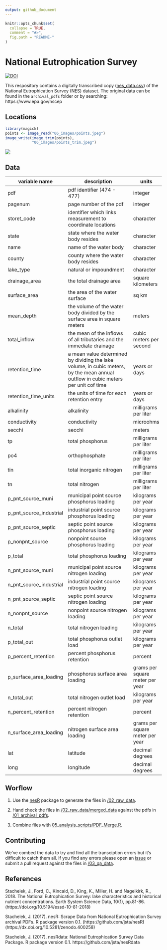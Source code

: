 ```yaml
---
output: github_document
---
```


<!-- README.md is generated from README.Rmd. Please edit that file -->

```r
knitr::opts_chunk$set(
  collapse = TRUE,
  comment = "#>",
  fig.path = "README-"
)
```

# National Eutrophication Survey

[![DOI](https://img.shields.io/badge/DOI-10.5063/F16D5R2B-blue.svg)](https://doi.org/10.5063/F16D5R2B)

This respository contains a digitally transcribed copy ([nes_data.csv](https://github.com/ReproducibleQM/NES/raw/master/nes_data.csv)) of the National Eutrophication Survey (NES) dataset. The original data can be found in the `archival_pdfs` folder or by searching: https://www.epa.gov/nscep

## Locations

```r
library(magick)
points <- image_read("06_images/points.jpeg")
image_write(image_trim(points), 
            "06_images/points_trim.jpeg")
```

![](06_images/points_trim.jpeg)

## Data

<!-- Do not edit this table without first updating METADATA.md -->

| variable name | description              |units|
|---------------|--------------------------|-----|
|pdf|pdf identifier (474 - 477)| integer|
|pagenum | page number of the pdf|integer|
|storet_code     | identifier which links measurement to coordinate locations|character|
|state                | state where the water body resides |character|
|name               | name of the water body|character|
|county              | county where the water body resides |character|
|lake_type         | natural or impoundment |character|
|drainage_area | the total drainage area | square kilometers |
|surface_area   | the area of the water surface|sq km|
|mean_depth    | the volume of the water body divided by the surface area in square meters| meters|
|total_inflow      | the mean of the inflows of all tributaries and the immediate drainage | cubic meters per second|
|retention_time | a mean value determined by dividing the lake volume, in cubic meters, by the mean annual outflow in cubic meters per unit cof time| years or days|
|retention_time_units | the units of time for each retention entry|years or days|
|alkalinity | alkalinity|milligrams per liter|
|conductivity | conductivity|microohms|
|secchi | secchi|meters|
|tp | total phosphorus| milligrams per liter|
|po4 | orthophosphate| milligrams per liter|
|tin | total inorganic nitrogen| milligrams per liter|
|tn | total nitrogen| milligrams per liter|
|p_pnt_source_muni | municipal point source phosphorus loading| kilograms per year|
|p_pnt_source_industrial | industrial point source phosphorus loading| kilograms per year|
|p_pnt_source_septic | septic point source phosphorus loading| kilograms per year|
|p_nonpnt_source | nonpoint source phosphorus loading| kilograms per year|
|p_total | total phosphorus loading| kilograms per year|
|n_pnt_source_muni | municipal point source nitrogen loading| kilograms per year|
|n_pnt_source_industrial | industrial point source nitrogen loading| kilograms per year|
|n_pnt_source_septic | septic point source nitrogen loading| kilograms per year|
|n_nonpnt_source | nonpoint source nitrogen loading| kilograms per year|
|n_total | total nitrogen loading| kilograms per year|
|p_total_out | total phosphorus outlet load| kilograms per year|
|p_percent_retention | percent phosphorus retention| percent|
|p_surface_area_loading | phosphorus surface area loading| grams per square meter per year|
|n_total_out | total nitrogen outlet load| kilograms per year|
|n_percent_retention | percent nitrogen retention|percent|
|n_surface_area_loading | nitrogen surface area loading| grams per square meter per year|
|lat | latitude|decimal degrees|
|long | longitude|decimal degrees|

## Worflow

1. Use the [nesR](https://github.com/jsta/nesR) package to generate the files in [/02_raw_data](/02_raw_data). 

2. Hand check the files in [/02_raw_data/merged_data](/02_raw_data/merged_data) against the pdfs in [/01_archival_pdfs](/01_archival_pdfs).

3. Combine files with [05_analysis_scripts/PDF_Merge.R](05_analysis_scripts/PDF_Merge.R).

## Contributing

We've combed the data to try and find all the transciption errors but it's difficult to catch them all. If you find any errors please open an [issue](https://github.com/ReproducibleQM/NES/issues/) or submit a pull request against the files in [/03_qa_data](/03_qa_data).

## References

Stachelek, J., Ford, C., Kincaid, D., King, K., Miller, H. and Nagelkirk, R., 2018. The National Eutrophication Survey: lake characteristics and historical nutrient concentrations. Earth System Science Data, 10(1), pp.81-86. (https://doi.org/10.5194/essd-10-81-2018)

Stachelek, J. (2017). nesR: Scrape Data from National Eutrophication Survey archival PDFs. R package version 0.1. (https://github.com/jsta/nesR) (https://dx.doi.org/10.5281/zenodo.400258)

Stachelek, J. (2017). nesRdata: National Eutrophication Survey Data Package. R package version 0.1. https://github.com/jsta/nesRdata
